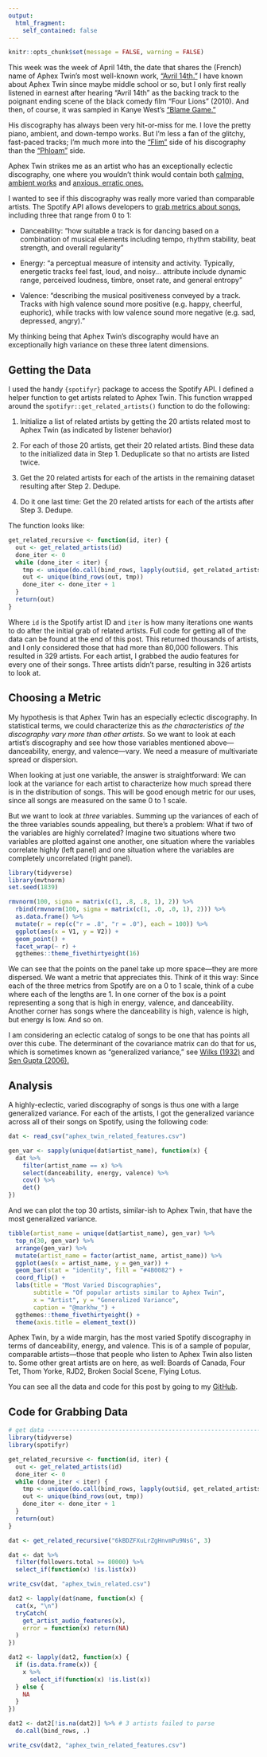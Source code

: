 ```yaml
---
output:
  html_fragment:
    self_contained: false
---
```


```r
knitr::opts_chunk$set(message = FALSE, warning = FALSE)
```

This week was the week of April 14th, the date that shares the (French) name of Aphex Twin's most well-known work, ["Avril 14th."](https://www.youtube.com/watch?v=F6dGAZTj8xA) I have known about Aphex Twin since maybe middle school or so, but I only first really listened in earnest after hearing "Avril 14th" as the backing track to the poignant ending scene of the black comedy film "Four Lions" (2010). And then, of course, it was sampled in Kanye West's ["Blame Game."](https://www.youtube.com/watch?v=6mp72xUirfs)  

His discography has always been very hit-or-miss for me. I love the pretty piano, ambient, and down-tempo works. But I'm less a fan of the glitchy, fast-paced tracks; I'm much more into the ["Flim"](https://www.youtube.com/watch?v=Yh-3bpuiBg0) side of his discography than the ["Phloam"](https://www.youtube.com/watch?v=k034En2FVoo) side.  

Aphex Twin strikes me as an artist who has an exceptionally eclectic discography, one where you wouldn't think would contain both [calming, ambient works](https://www.youtube.com/watch?v=q86g1aop6a8) and [anxious, erratic ones.](https://www.youtube.com/watch?v=Oll35IVE_jM)  

I wanted to see if this discography was really more varied than comparable artists. The Spotify API allows developers to [grab metrics about songs](https://developer.spotify.com/documentation/web-api/reference/tracks/get-several-audio-features/), including three that range from 0 to 1:  

- Danceability: "how suitable a track is for dancing based on a combination of musical elements including tempo, rhythm stability, beat strength, and overall regularity"

- Energy: "a perceptual measure of intensity and activity. Typically, energetic tracks feel fast, loud, and noisy... attribute include dynamic range, perceived loudness, timbre, onset rate, and general entropy"

- Valence: "describing the musical positiveness conveyed by a track. Tracks with high valence sound more positive (e.g. happy, cheerful, euphoric), while tracks with low valence sound more negative (e.g. sad, depressed, angry)."

My thinking being that Aphex Twin's discography would have an exceptionally high variance on these three latent dimensions.  

## Getting the Data

I used the handy `{spotifyr}` package to access the Spotify API. I defined a helper function to get artists related to Aphex Twin. This function wrapped around the `spotifyr::get_related_artists()` function to do the following:  

 1. Initialize a list of related artists by getting the 20 artists related most to Aphex Twin (as indicated by listener behavior)  
 
 2. For each of those 20 artists, get their 20 related artists. Bind these data to the initialized data in Step 1. Deduplicate so that no artists are listed twice.
 
 3. Get the 20 related artists for each of the artists in the remaining dataset resulting after Step 2. Dedupe.  
 
 4. Do it one last time: Get the 20 related artists for each of the artists after Step 3. Dedupe.
 
The function looks like:

```r
get_related_recursive <- function(id, iter) {
  out <- get_related_artists(id)
  done_iter <- 0
  while (done_iter < iter) {
    tmp <- unique(do.call(bind_rows, lapply(out$id, get_related_artists)))
    out <- unique(bind_rows(out, tmp))
    done_iter <- done_iter + 1
  }
  return(out)
}
```

Where `id` is the Spotify artist ID and `iter` is how many iterations one wants to do after the initial grab of related artists. Full code for getting all of the data can be found at the end of this post. This returned thousands of artists, and I only considered those that had more than 80,000 followers. This resulted in 329 artists. For each artist, I grabbed the audio features for every one of their songs. Three artists didn't parse, resulting in 326 artists to look at.  

## Choosing a Metric

My hypothesis is that Aphex Twin has an especially eclectic discography. In statistical terms, we could characterize this as *the characteristics of the discography vary more than other artists.* So we want to look at each artist's discography and see how those variables mentioned above—danceability, energy, and valence—vary. We need a measure of multivariate spread or dispersion.  

When looking at just one variable, the answer is straightforward: We can look at the variance for each artist to characterize how much spread there is in the distribution of songs. This will be good enough metric for our uses, since all songs are measured on the same 0 to 1 scale.  

But we want to look at *three* variables. Summing up the variances of each of the three variables sounds appealing, but there's a problem: What if two of the variables are highly correlated? Imagine two situations where two variables are plotted against one another, one situation where the variables correlate highly (left panel) and one situation where the variables are completely uncorrelated (right panel).  

```r
library(tidyverse)
library(mvtnorm)
set.seed(1839)

rmvnorm(100, sigma = matrix(c(1, .8, .8, 1), 2)) %>% 
  rbind(rmvnorm(100, sigma = matrix(c(1, .0, .0, 1), 2))) %>% 
  as.data.frame() %>% 
  mutate(r = rep(c("r = .8", "r = .0"), each = 100)) %>% 
  ggplot(aes(x = V1, y = V2)) +
  geom_point() +
  facet_wrap(~ r) +
  ggthemes::theme_fivethirtyeight(16)
```

We can see that the points on the panel take up more space—they are more dispersed. We want a metric that appreciates this. Think of it this way: Since each of the three metrics from Spotify are on a 0 to 1 scale, think of a cube where each of the lengths are 1. In one corner of the box is a point representing a song that is high in energy, valence, and danceability. Another corner has songs where the danceability is high, valence is high, but energy is low. And so on.  

I am considering an eclectic catalog of songs to be one that has points all over this cube. The determinant of the covariance matrix can do that for us, which is sometimes known as "generalized variance," see [Wilks (1932)](https://doi.org/10.1093/biomet/24.3-4.471) and [Sen Gupta (2006).](https://doi.org/10.1002/0471667196.ess6053.pub2)

## Analysis

A highly-eclectic, varied discography of songs is thus one with a large generalized variance. For each of the artists, I got the generalized variance across all of their songs on Spotify, using the following code:  

```r
dat <- read_csv("aphex_twin_related_features.csv")

gen_var <- sapply(unique(dat$artist_name), function(x) {
  dat %>% 
    filter(artist_name == x) %>% 
    select(danceability, energy, valence) %>% 
    cov() %>% 
    det()
})
```

And we can plot the top 30 artists, similar-ish to Aphex Twin, that have the most generalized variance.  

```r
tibble(artist_name = unique(dat$artist_name), gen_var) %>%
  top_n(30, gen_var) %>% 
  arrange(gen_var) %>% 
  mutate(artist_name = factor(artist_name, artist_name)) %>% 
  ggplot(aes(x = artist_name, y = gen_var)) +
  geom_bar(stat = "identity", fill = "#4B0082") +
  coord_flip() +
  labs(title = "Most Varied Discographies", 
       subtitle = "Of popular artists similar to Aphex Twin",
       x = "Artist", y = "Generalized Variance", 
       caption = "@markhw_") +
  ggthemes::theme_fivethirtyeight() +
  theme(axis.title = element_text())
```

Aphex Twin, by a wide margin, has the most varied Spotify discography in terms of danceability, energy, and valence. This is of a sample of popular, comparable artists—those that people who listen to Aphex Twin also listen to. Some other great artists are on here, as well: Boards of Canada, Four Tet, Thom Yorke, RJD2, Broken Social Scene, Flying Lotus.  

You can see all the data and code for this post by going to my [GitHub](https://github.com/markhwhiteii/blog/tree/master/aphex_twin).

## Code for Grabbing Data

```r
# get data ---------------------------------------------------------------------
library(tidyverse)
library(spotifyr)

get_related_recursive <- function(id, iter) {
  out <- get_related_artists(id)
  done_iter <- 0
  while (done_iter < iter) {
    tmp <- unique(do.call(bind_rows, lapply(out$id, get_related_artists)))
    out <- unique(bind_rows(out, tmp))
    done_iter <- done_iter + 1
  }
  return(out)
}

dat <- get_related_recursive("6kBDZFXuLrZgHnvmPu9NsG", 3)

dat <- dat %>% 
  filter(followers.total >= 80000) %>% 
  select_if(function(x) !is.list(x))

write_csv(dat, "aphex_twin_related.csv")

dat2 <- lapply(dat$name, function(x) {
  cat(x, "\n")
  tryCatch(
    get_artist_audio_features(x),
    error = function(x) return(NA)
  )
})

dat2 <- lapply(dat2, function(x) {
  if (is.data.frame(x)) {
    x %>% 
      select_if(function(x) !is.list(x))
  } else {
    NA
  }
})

dat2 <- dat2[!is.na(dat2)] %>% # 3 artists failed to parse
  do.call(bind_rows, .)

write_csv(dat2, "aphex_twin_related_features.csv")
```

